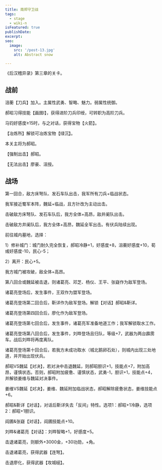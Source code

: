 ```yaml
---
title: 南郑守卫战
tags:
  - stage
  - wiki-n
isFeatured: true
publishDate: 
excerpt: 
seo:
  image:
    src: '/post-13.jpg'
    alt: Abstract snow

---
```



《后汉稽异录》第三章的关卡。

<h2  class='section-title'>战前</h2>

沮蘅【刀兵】加入。主属性武勇、智略、魅力。弱属性统御。

郝昭习得技能【画圉Ⅰ】，获得进阶刀兵印绶，可转职为高阶刀兵。

马钧好感度≥15时，与之对话，获得宝物【火箭】。

【冶炼所】解锁可冶炼宝物【绿沉】。

本关主将为郝昭。

【强制出击】郝昭。

【无法出击】廖豪、沮授。

<h2  class='section-title'>战场</h2>

第一回合，敌方床弩队、发石车队出击，我军所有刀兵+临战状态。

我军接近蜀军本阵，魏延+临战，且方针改为主动出击。

击破敌方床弩队、发石车队后，我方全体+高昂，敌井阑队出击。

击破敌方井阑队后，我方全体+高昂，魏延全军出击。有伏兵陆续出现。

前往城内墓地，选择：

1）修补城门：城门耐久完全恢复，郝昭冷静+1，好感度+8，沮蘅好感度+10，荀彧好感度-10，民心-5；

2）离开：民心+5。

我方城门被攻破，敌全体+高昂。

第八回合或魏延被击退，则诸葛亮、邓芝、杨仪、王平、张嶷作为敌军登场。

诸葛亮登场后，发生事件，王双作为盟军登场。

诸葛亮登场第二回合后，靳详作为敌军登场。解锁【对话】郝昭&靳详。

诸葛亮登场第四回合后，廖化作为敌军登场。

诸葛亮登场第七回合后，发生事件，诸葛亮军准备地道工作；我军解锁取水工作。

诸葛亮登场第八回合后，发生事件，刘晔登场且归队，等级+7，武器为两台霹雳车。战后刘晔将再度离队。

诸葛亮登场第十回合后，若我方未成功取水（城北鹅卵石处），则城内出现三处地道，并开始出现伏兵。

郝昭VS魏延【对决】，若对决中击退魏延，则郝昭胆识+1，技能点+7，附加高昂，谨慎状态。否则，郝昭附加疲惫、谨慎状态，武勇-1，胆识+1，技能点+4，并解锁姜维与魏延对决事件。

姜维VS魏延【对决】，姜维、魏延附加临战状态，郝昭解除疲惫状态，姜维技能点+6。

郝昭&靳详【对话】，对话后靳详失去「反间」特性。选项1：郝昭+1冷静，选项2：郝昭+1胆识。

阎圃&张嶷【对话】，阎圃技能点+10。

刘晔&诸葛亮【对话】：刘晔智略+1，好感度+5。

击退诸葛亮，则额外+3000金，+30功勋，+角。

击退诸葛亮，获得武器【连弩】。

击退廖化，获得武器【攻城槌】。
